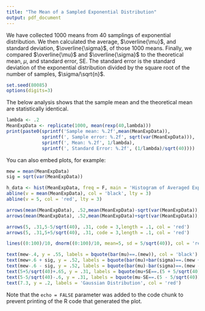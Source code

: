 ```yaml
---
title: "The Mean of a Sampled Exponential Distribution"
output: pdf_document
---
```


We have collected 1000 means from 40 samplings of exponential distribution.  We then calculated the average, $\overline{\mu}$, and standard deviation, $\overline{\sigma}$, of those 1000 means.  Finally, we compared $\overline{\mu}$ and $\overline{\sigma}$ to the theoretical mean, $\mu$, and standard error, SE.  The standard error is the standard deviation of the exponential distribution divided by the square root of the number of samples, $\sigma/\sqrt{n}$.

```r
set.seed(80085)
options(digits=3)
```

The below analysis shows that the sample mean and the theoretical mean are statistically identical.
```r
lambda <- .2
MeanExpData <- replicate(1000, mean(rexp(40,lambda)))
print(paste0(sprintf('Sample mean: %.2f',mean(MeanExpData)), 
             sprintf(', Sample error: %.2f', sqrt(var(MeanExpData))), 
             sprintf(', Mean: %.2f', 1/lambda),
             sprintf(', Standard Error: %.2f', (1/lambda)/sqrt(40))))
```

You can also embed plots, for example:

```r

mew = mean(MeanExpData)
sig = sqrt(var(MeanExpData))

h_data <- hist(MeanExpData, freq = F, main = 'Histogram of Averaged Exponential Samples', xlab = 'Average of 40 Exponential Distribution Samples', breaks = 20)
abline(v = mean(MeanExpData), col = 'black', lty = 3)
abline(v = 5, col = 'red', lty = 3)

arrows(mean(MeanExpData), .52,mean(MeanExpData)-sqrt(var(MeanExpData)), .52, code = 3,length = .1)
arrows(mean(MeanExpData), .52,mean(MeanExpData)+sqrt(var(MeanExpData)), .52, code = 3,length = .1)

arrows(5, .31,5-5/sqrt(40), .31, code = 3,length = .1, col = 'red')
arrows(5, .31,5+5/sqrt(40), .31, code = 3,length = .1, col = 'red')

lines((0:100)/10, dnorm((0:100)/10, mean=5, sd = 5/sqrt(40)), col = 'red')

text(mew-.4, y = .55, labels = bquote(bar(mu)==.(mew)), col = 'black')
text(mew+.6 + sig, y = .52, labels = bquote(bar(mu)+bar(sigma)==.(mew + sig)), col = 'black')
text(mew-.6 - sig, y = .52, labels = bquote(bar(mu)-bar(sigma)==.(mew - sig)), col = 'black')
text(5+5/sqrt(40)+.65, y = .31, labels = bquote(mu+SE==.(5 + 5/sqrt(40))), col = 'red')
text(5-5/sqrt(40)-.6, y = .31, labels = bquote(mu-SE==.(5 - 5/sqrt(40))), col = 'red')
text(7.3, y = .2, labels = 'Gaussian Distribution', col = 'red')

```

Note that the `echo = FALSE` parameter was added to the code chunk to prevent printing of the R code that generated the plot.
